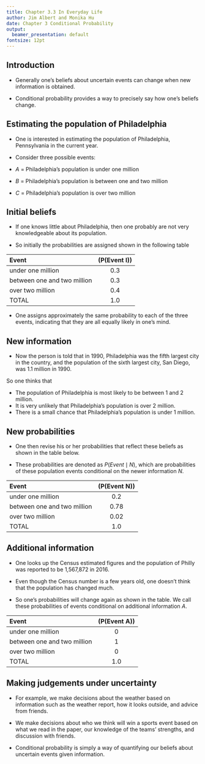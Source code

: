 ```yaml
---
title: Chapter 3.3 In Everyday Life
author: Jim Albert and Monika Hu
date: Chapter 3 Conditional Probability
output: 
  beamer_presentation: default
fontsize: 12pt
---
```


## Introduction

- Generally one's beliefs about uncertain events can change when new information is obtained.

- Conditional probability provides a way to precisely say how one's beliefs change.  

## Estimating the population of Philadelphia

- One is interested in estimating the population\index{population} of Philadelphia, Pennsylvania in the current year.  

- Consider three possible events:


- $A$ = Philadelphia's population is under one million
- $B$ = Philadelphia's population is between one and two million
- $C$ = Philadelphia's population is over two million

## Initial beliefs

- If one knows little about Philadelphia, then one probably are not very knowledgeable about its population.  

- So initially the probabilities are assigned shown in the following table

| Event                       | \(P(Event \mid I)\) |
| :-------------------------- | :-----------------: |
| under one million           |         0.3         |
| between one and two million |         0.3         |
| over two million            |         0.4         |
| TOTAL                       |         1.0         |



- One assigns approximately the same probability to each of the three events, indicating that they are all equally likely in one's mind.  

## New information

- Now the person is told that in 1990, Philadelphia was the fifth largest city in the country, and the population of the sixth largest city, San Diego, was 1.1 million in 1990.  

So one thinks that 

-	 The population of Philadelphia is most likely to be between 1 and 2 million.
-	 It is very unlikely that Philadelphia's population is over 2 million.
- There is a small chance that Philadelphia's population is under 1 million.

## New probabilities

- One then revise his or her probabilities that reflect these beliefs as shown in the table below.  

- These  probabilities are denoted as $P(Event \mid N)$, which are probabilities of these population events conditional on the newer information $N$.


| Event                       | \(P(Event \mid N)\) |
| :-------------------------- | :-----------------: |
| under one million           |         0.2         |
| between one and two million |        0.78         |
| over two million            |        0.02         |
| TOTAL                       |         1.0         |

## Additional information

- One looks up the Census estimated figures and the population of Philly was reported to be 1,567,872 in 2016.  

- Even though the Census number is a few years old, one doesn't think that the population has changed much.  

- So one's probabilities will change again as shown in the table.  We call these probabilities of events conditional on additional information $A$.


| Event                       | \(P(Event \mid A)\) |
| :-------------------------- | :-----------------: |
| under one million           |          0          |
| between one and two million |          1          |
| over two million            |          0          |
| TOTAL                       |         1.0         |

## Making judgements under uncertainty

- For example, we make decisions about the weather based on information such as the weather report, how it looks outside, and advice from friends.  

- We make decisions about who we think will win a sports event based on what we read in the paper, our knowledge of the teams' strengths, and discussion with friends.  

- Conditional probability is simply a way of quantifying our beliefs about uncertain events given information. 
